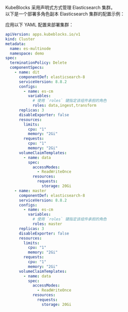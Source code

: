 KubeBlocks 采用声明式方式管理 Elasticsearch 集群。  
以下是一个部署多角色副本 Elasticsearch 集群的配置示例：

应用以下 YAML 配置来部署集群：

```yaml
apiVersion: apps.kubeblocks.io/v1
kind: Cluster
metadata:
  name: es-multinode
  namespace: demo
spec:
  terminationPolicy: Delete
  componentSpecs:
    - name: dit
      componentDef: elasticsearch-8
      serviceVersion: 8.8.2
      configs:
        - name: es-cm
          variables:
            # 使用 `roles` 键指定该组件承担的角色
            roles: data,ingest,transform
      replicas: 3
      disableExporter: false
      resources:
        limits:
          cpu: "1"
          memory: "2Gi"
        requests:
          cpu: "1"
          memory: "2Gi"
      volumeClaimTemplates:
        - name: data
          spec:
            accessModes:
              - ReadWriteOnce
            resources:
              requests:
                storage: 20Gi
    - name: master
      componentDef: elasticsearch-8
      serviceVersion: 8.8.2
      configs:
        - name: es-cm
          variables:
            # 使用 `roles` 键指定该组件承担的角色
            roles: master
      replicas: 3
      disableExporter: false
      resources:
        limits:
          cpu: "1"
          memory: "2Gi"
        requests:
          cpu: "1"
          memory: "2Gi"
      volumeClaimTemplates:
        - name: data
          spec:
            accessModes:
              - ReadWriteOnce
            resources:
              requests:
                storage: 20Gi
```